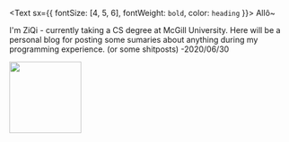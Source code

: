 <Text sx={{ fontSize: [4, 5, 6], fontWeight: `bold`, color: `heading` }}>
  Allô~ 
</Text>

I'm ZiQi - currently taking a CS degree at McGill University. Here will be a personal blog
for posting some sumaries about anything during my programming experience. (or some shitposts)
-2020/06/30

<div>
<img src="./avatar.png" width="128" height="128"/>
</div>